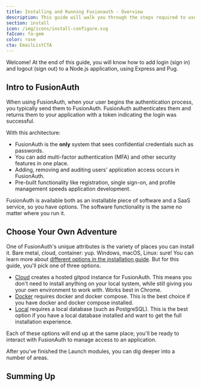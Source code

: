 ```yaml
---
title: Installing and Running Fusionauth - Overview
description: This guide will walk you through the steps required to use FusionAuth for login and logout.
section: install
icon: /img/icons/install-configure.svg
faIcon: fa-gem
color: rose
cta: EmailListCTA
---
```


Welcome! At the end of this guide, you will know how to add login (sign in) and logout (sign out) to a Node.js application, using Express and Pug.

## Intro to FusionAuth 

When using FusionAuth, when your user begins the authentication process, you typically send them to FusionAuth. FusionAuth authenticates them and returns them to your application with a token indicating the login was successful.

With this architecture:

* FusionAuth is the **only** system that sees confidential credentials such as passwords.
* You can add multi-factor authentication (MFA) and other security features in one place.
* Adding, removing and auditing users' application access occurs in FusionAuth.
* Pre-built functionality like registration, single sign-on, and profile management speeds application development.

FusionAuth is available both as an installable piece of software and a SaaS service, so you have options. The software functionality is the same no matter where you run it.

## Choose Your Own Adventure

One of FusionAuth's unique attributes is the variety of places you can install it. Bare metal, cloud, container: yup. Windows, macOS, Linux: sure! You can learn more about [different options in the installation guide](/docs/get-started/download-and-install). But for this guide, you'll pick one of three options.

* [Cloud](/docs/quickstarts/launch-cloud) creates a hosted gitpod instance for FusionAuth.  This means you don't need to install anything on your local system, while still giving you your own environment to work with.  Works best in Chrome.
* [Docker](/docs/quickstarts/launch-docker) requires docker and docker compose. This is the best choice if you have docker and docker compose installed.
* [Local](/docs/quickstarts/launch-local) requires a local database (such as PostgreSQL). This is the best option if you have a local database installed and want to get the full installation experience.

<BlogButton label="GitPod" href="/docs/quickstarts/launch-cloud" /><span class="mr-3" />
<BlogButton label="Docker" href="/docs/quickstarts/launch-docker" /><span class="mr-3" />
<BlogButton label="Local" href="/docs/quickstarts/launch-local" /><span class="mr-3" />

Each of these options will end up at the same place; you'll be ready to interact with FusionAuth to manage access to an application.

After you've finished the Launch modules, you can dig deeper into a number of areas.

## Summing Up

<FirstStepsSummingUp />
